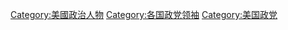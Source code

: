[[Category:美國政治人物|Category:美國政治人物]]
[[Category:各国政党领袖|Category:各国政党领袖]]
[[Category:美国政党|Category:美国政党]]
